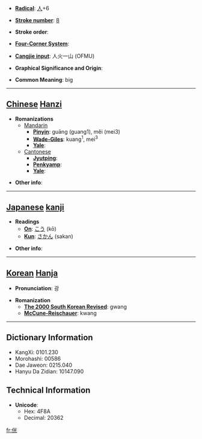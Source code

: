 * '''[[Wiktionary:Chinese radical index| Radical]]''': [[Wiktionary:Chinese radical index 人|人]]+6

* '''[[Wiktionary:Chinese total strokes index|Stroke number]]''': [[Wiktionary:Chinese total strokes index 8|8]]

* '''Stroke order''': 

* '''[[Wiktionary:Chinese four corner index|Four-Corner System]]''': 

* '''[[Wiktionary:Chinese Cangjie index|Cangjie input]]''': 人火一山 (OFMU)

* '''Graphical Significance and Origin''': 

* '''Common Meaning''': big

----

== [[Chinese]] [[Hanzi]] ==

* '''Romanizations'''
** [[Mandarin]]
*** '''[[Pinyin]]''': guāng (guang1), měi (mei3)
*** '''[[Wade-Giles]]''': kuang<sup>1</sup>, mei<sup>3</sup>
*** '''[[Yale]]''': 
**[[Cantonese]]
***'''[[Jyutping]]''':
***'''[[Penkyamp]]''': 
***'''[[Yale]]''': 

* '''Other info''': 

----

== [[Japanese]] [[kanji]] ==

* '''Readings'''
** '''[[On]]''': [[こう]] (kō)
** '''[[Kun]]''': [[さかん]] (sakan)

* '''Other info''':  

----

== [[Korean]] [[Hanja]] ==

* '''Pronunciation''': 광

* '''Romanization'''
** '''[[The 2000 South Korean Revised Romanization|The 2000 South Korean Revised]]''': gwang
** '''[[McCune-Reischauer]]''': kwang

----

== Dictionary Information ==

* KangXi: 0101.230
* Morohashi: 00586
* Dae Jaweon: 0215.040
* Hanyu Da Zidian: 10147.090

== Technical Information ==

* '''Unicode''':
** Hex: 4F8A
** Decimal: 20362

[[fr:侊]]